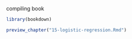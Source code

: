 compiling book

```r
library(bookdown)
```

```r
preview_chapter("15-logistic-regression.Rmd")
```


